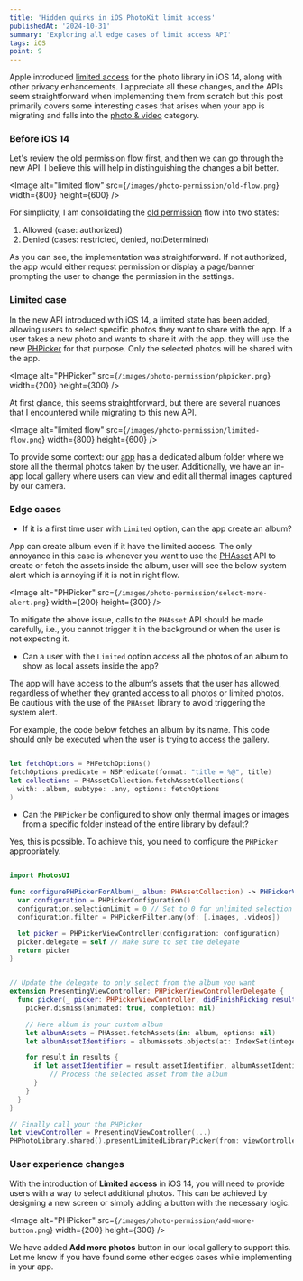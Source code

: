 ```yaml
---
title: 'Hidden quirks in iOS PhotoKit limit access'
publishedAt: '2024-10-31'
summary: 'Exploring all edge cases of limit access API'
tags: iOS
point: 9
---
```


Apple introduced [limited access](https://developer.apple.com/documentation/photokit/delivering_an_enhanced_privacy_experience_in_your_photos_app) for the photo library in iOS 14,
along with other privacy enhancements. I appreciate all these changes, and the APIs seem straightforward when
implementing them from scratch but this post primarily covers some interesting cases that arises when your app is migrating
and falls into the [photo & video](https://developer.apple.com/app-store/categories/) category.

### Before iOS 14

Let's review the old permission flow first, and then we can go through the new API. I believe this will help in distinguishing the changes a bit better.

<Image
  alt="limited flow"
  src={`/images/photo-permission/old-flow.png`}
  width={800}
  height={600}
/>

For simplicity, I am consolidating the [old permission](https://developer.apple.com/documentation/photokit/phauthorizationstatus) flow into two states:

1. Allowed (case: authorized)
2. Denied (cases: restricted, denied, notDetermined)

As you can see, the implementation was straightforward. If not authorized,
the app would either request permission or display a page/banner prompting the user to change the permission in the settings.

### Limited case

In the new API introduced with iOS 14, a limited state has been added, allowing users to select specific photos
they want to share with the app. If a user takes a new photo and wants to share it with the app,
they will use the new [PHPicker](https://developer.apple.com/documentation/photokit/phpickerviewcontroller) for that purpose.
Only the selected photos will be shared with the app.

<Image
  alt="PHPicker"
  src={`/images/photo-permission/phpicker.png`}
  width={200}
  height={300}
/>

At first glance, this seems straightforward, but there are several nuances that I encountered while migrating to this new API.

<Image
  alt="limited flow"
  src={`/images/photo-permission/limited-flow.png`}
  width={800}
  height={600}
/>

To provide some context: our [app](https://apps.apple.com/us/app/flir-one/id875842742) has a dedicated album folder
where we store all the thermal photos taken by the user. Additionally, we have an in-app local gallery where users can
view and edit all thermal images captured by our camera.

### Edge cases

- If it is a first time user with `Limited` option, can the app create an album?

App can create album even if it have the limited access.
The only annoyance in this case is whenever you want to use the [PHAsset](https://developer.apple.com/documentation/photokit/phasset) API
to create or fetch the assets inside the album, user will see the below system alert which is annoying if it is not in right flow.

<Image
  alt="PHPicker"
  src={`/images/photo-permission/select-more-alert.png`}
  width={200}
  height={300}
/>

To mitigate the above issue, calls to the `PHAsset` API should be made carefully, i.e., you cannot
trigger it in the background or when the user is not expecting it.

- Can a user with the `Limited` option access all the photos of an album to show as local assets inside the app?

The app will have access to the album’s assets that the user has allowed, regardless of whether they
granted access to all photos or limited photos. Be cautious with the use of the `PHAsset` library to avoid triggering the system alert.

For example, the code below fetches an album by its name. This code should only be executed when the user is trying to access the gallery.

```swift

let fetchOptions = PHFetchOptions()
fetchOptions.predicate = NSPredicate(format: "title = %@", title)
let collections = PHAssetCollection.fetchAssetCollections(
  with: .album, subtype: .any, options: fetchOptions
)

```

- Can the `PHPicker` be configured to show only thermal images or images from a specific folder instead of the entire library by default?

Yes, this is possible. To achieve this, you need to configure the `PHPicker` appropriately.

```swift

import PhotosUI

func configurePHPickerForAlbum(_ album: PHAssetCollection) -> PHPickerViewController {
  var configuration = PHPickerConfiguration()
  configuration.selectionLimit = 0 // Set to 0 for unlimited selection
  configuration.filter = PHPickerFilter.any(of: [.images, .videos])

  let picker = PHPickerViewController(configuration: configuration)
  picker.delegate = self // Make sure to set the delegate
  return picker
}


// Update the delegate to only select from the album you want
extension PresentingViewController: PHPickerViewControllerDelegate {
  func picker(_ picker: PHPickerViewController, didFinishPicking results: [PHPickerResult]) {
    picker.dismiss(animated: true, completion: nil)

    // Here album is your custom album
    let albumAssets = PHAsset.fetchAssets(in: album, options: nil)
    let albumAssetIdentifiers = albumAssets.objects(at: IndexSet(integersIn: 0..<albumAssets.count)).map { $0.localIdentifier }

    for result in results {
      if let assetIdentifier = result.assetIdentifier, albumAssetIdentifiers.contains(assetIdentifier) {
          // Process the selected asset from the album
      }
    }
  }
}

// Finally call your the PHPicker
let viewController = PresentingViewController(...)
PHPhotoLibrary.shared().presentLimitedLibraryPicker(from: viewController)

```

### User experience changes

With the introduction of **Limited access** in iOS 14, you will need to provide users with a way to
select additional photos. This can be achieved by designing a new screen or simply adding a button with the necessary logic.

<Image
  alt="PHPicker"
  src={`/images/photo-permission/add-more-button.png`}
  width={200}
  height={300}
/>

We have added **Add more photos** button in our local gallery to support this. Let me know if you have found some other edges
cases while implementing in your app.
